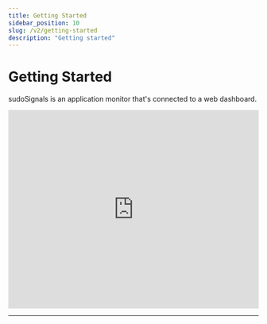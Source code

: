 ```yaml
---
title: Getting Started
sidebar_position: 10
slug: /v2/getting-started
description: "Getting started"
---
```



# Getting Started

sudoSignals is an application monitor that's connected to a web dashboard. 

<iframe src="https://player.vimeo.com/video/1079982077?h=7d5ca8c09b&amp;badge=0&amp;autopause=0&amp;player_id=0&amp;app_id=58479" width="100%" height= "400" frameborder="0" allow="autoplay; fullscreen; picture-in-picture" allowfullscreen title="sudoSignals | V2 Early Access"></iframe>

---
<DocCardList />

<!-- links -->